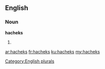 ==English==

===Noun===
'''hacheks'''

# {{plural of|hachek}}

[[Category:English plurals]]

[[ar:hacheks]]
[[fr:hacheks]]
[[ku:hacheks]]
[[my:hacheks]]